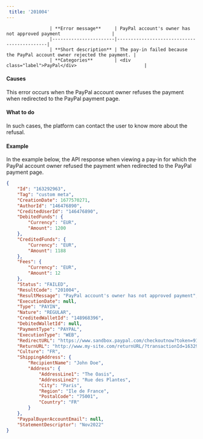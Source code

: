 ---  
 title: '201004'  
---  


                    | **Error message**     | PayPal account's owner has not approved payment                   |
                    |-----------------------|--------------------------------------------|
                    | **Short description** | The pay-in failed because the PayPal account owner rejected the payment. |
                    | **Categories**        | <div class="label">PayPal</div>                         |
                  

#### Causes  

This error occurs when the PayPal account owner refuses the payment when redirected to the PayPal payment page.  

#### What to do  

In such cases, the platform can contact the user to know more about the refusal.  

#### Example  

In the example below, the API response when viewing a pay-in for which the PayPal account owner refused the payment when redirected to the PayPal payment page.  
```json API Response
{
    "Id": "163292963",
    "Tag": "custom meta",
    "CreationDate": 1677570271,
    "AuthorId": "146476890",
    "CreditedUserId": "146476890",
    "DebitedFunds": {
        "Currency": "EUR",
        "Amount": 1200
    },
    "CreditedFunds": {
        "Currency": "EUR",
        "Amount": 1188
    },
    "Fees": {
        "Currency": "EUR",
        "Amount": 12
    },
    "Status": "FAILED",
    "ResultCode": "201004",
    "ResultMessage": "PayPal account's owner has not approved payment",
    "ExecutionDate": null,
    "Type": "PAYIN",
    "Nature": "REGULAR",
    "CreditedWalletId": "148968396",
    "DebitedWalletId": null,
    "PaymentType": "PAYPAL",
    "ExecutionType": "WEB",
    "RedirectURL": "https://www.sandbox.paypal.com/checkoutnow?token=91D07406JE924441B",
    "ReturnURL": "http://www.my-site.com/returnURL/?transactionId=163292963",
    "Culture": "FR",
    "ShippingAddress": {
        "RecipientName": "John Doe",
        "Address": {
            "AddressLine1": "The Oasis",
            "AddressLine2": "Rue des Plantes",
            "City": "Paris",
            "Region": "Ile de France",
            "PostalCode": "75001",
            "Country": "FR"
        }
    },
    "PaypalBuyerAccountEmail": null,
    "StatementDescriptor": "Nov2022"
}
```